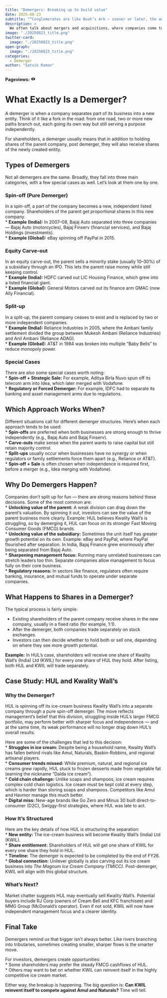 ```yaml
---
title: "Demergers: Breaking up to build value"
date: 2025-08-23
subtitle: "“Conglomerates are like Noah’s Ark — sooner or later, the animals want to get off.” — Jim Cramer"
description: >
  We often talk about mergers and acquisitions, where companies come together to grow bigger. But sometimes, the opposite happens — companies break up into smaller pieces and this is called "demerger". These “demergers” can be just as powerful, creating new businesses, unlocking hidden value, and giving sharper focus. In this post, we’ll explore this concept and zoom into the latest case — Hindustan Unilever spinning off its struggling ice-cream brand Kwality Wall’s.
image: "./20250823_title.png"
twitter-card:
  image: "./20250823_title.png"
open-graph:
  image: "./20250823_title.png"
categories:
  - Demerger
author: "Satvik Raman"
---
```


<p><b>Pageviews:</b> <svg xmlns="http://www.w3.org/2000/svg" width="1em" height="1em" viewBox="0 0 256 256"><path fill="currentColor" d="M247.31 124.76c-.35-.79-8.82-19.58-27.65-38.41C194.57 61.26 162.88 48 128 48S61.43 61.26 36.34 86.35C17.51 105.18 9 124 8.69 124.76a8 8 0 0 0 0 6.5c.35.79 8.82 19.57 27.65 38.4C61.43 194.74 93.12 208 128 208s66.57-13.26 91.66-38.34c18.83-18.83 27.3-37.61 27.65-38.4a8 8 0 0 0 0-6.5M128 168a40 40 0 1 1 40-40a40 40 0 0 1-40 40"/></svg> <span class="waline-pageview-count"></i><p>

# What Exactly Is a Demerger?
A demerger is when a company separates part of its business into a new entity. Think of it like a fork in the road: from one road, two or more new paths branch out, each going its own way but still serving a purpose independently.

For shareholders, a demerger usually means that in addition to holding shares of the parent company, post demerger, they will also receive shares of the newly created entity.

## Types of Demergers
Not all demergers are the same. Broadly, they fall into three main categories, with a few special cases as well. Let’s look at them one by one.

### Spin-off (Pure Demerger)
In a spin-off, a part of the company becomes a new, independent listed company. Shareholders of the parent get proportional shares in this new company.  
* **Example (India):** In 2007–08, Bajaj Auto separated into three companies — Bajaj Auto (motorcycles), Bajaj Finserv (financial services), and Bajaj Holdings (investments).  
* **Example (Global):** eBay spinning off PayPal in 2015.  

### Equity Carve-out
In an equity carve-out, the parent sells a minority stake (usually 10–30%) of a subsidiary through an IPO. This lets the parent raise money while still keeping control.  
* **Example (India):** HDFC carved out LIC Housing Finance, which grew into a listed financial giant.  
* **Example (Global):** General Motors carved out its finance arm GMAC (now Ally Financial).  

### Split-up
In a split-up, the parent company ceases to exist and is replaced by two or more independent companies.  
* **Example (India):** Reliance Industries in 2005, where the Ambani family settlement divided the group between Mukesh Ambani (Reliance Industries) and Anil Ambani (Reliance ADAG).  
* **Example (Global):** AT&T in 1984 was broken into multiple “Baby Bells” to reduce monopoly power.  

### Special Cases
There are also some special cases worth noting:  
* **Spin-off + Strategic Sale:** For example, Aditya Birla Nuvo spun off its telecom arm into Idea, which later merged with Vodafone.  
* **Regulatory or Forced Demerger:** For example, IDFC had to separate its banking and asset management arms due to regulations.  

## Which Approach Works When?
Different situations call for different demerger structures. Here’s when each approach tends to be used:  
* **Spin-offs** are preferred when both businesses are strong enough to thrive independently (e.g., Bajaj Auto and Bajaj Finserv).  
* **Carve-outs** make sense when the parent wants to raise capital but still retain majority control.  
* **Split-ups** usually occur when businesses have no synergy or when regulators or family settlements force them apart (e.g., Reliance or AT&T).  
* **Spin-off + Sale** is often chosen when independence is required first, before a merger (e.g., Idea merging with Vodafone).  

## Why Do Demergers Happen?
Companies don’t split up for fun — there are strong reasons behind these decisions. Some of the most common are:  
* **Unlocking value of the parent:** A weak division can drag down the parent’s valuation. By spinning it out, investors can see the value of the parent business more clearly. Example: HUL believes Kwality Wall’s is struggling, so by demerging it, HUL can focus on its stronger Fast Moving Consumer Goods (FMCG) brands.  
* **Unlocking value of the subsidiary:** Sometimes the unit itself has greater growth potential on its own. Example: eBay and PayPal, where PayPal flourished after separation. In India, Bajaj Finance grew enormously after being separated from Bajaj Auto.  
* **Sharpening management focus:** Running many unrelated businesses can stretch leaders too thin. Separate companies allow management to focus fully on their core business.  
* **Regulatory reasons:** In sectors like finance, regulators often require banking, insurance, and mutual funds to operate under separate companies.  

## What Happens to Shares in a Demerger?
The typical process is fairly simple:  

* Existing shareholders of the parent company receive shares in the new company, usually in a fixed ratio (for example, 1:1).  
* After the demerger, both companies trade separately on stock exchanges.  
* Investors can then decide whether to hold both or sell one, depending on where they see more growth potential.  

**Example:** In HUL’s case, shareholders will receive one share of Kwality Wall’s (India) Ltd (KWIL) for every one share of HUL they hold. After listing, both HUL and KWIL will trade separately.  

## Case Study: HUL and Kwality Wall’s
### Why the Demerger?
HUL is spinning off its ice-cream business Kwality Wall’s into a separate company through a pure spin-off demerger. The move reflects management’s belief that this division, struggling inside HUL’s larger FMCG portfolio, may perform better with sharper focus and independence — and at the same time, its weak performance will no longer drag down HUL’s overall results.  

Here are some of the challenges that led to this decision:  
* **Struggles in ice cream:** Despite being a household name, Kwality Wall’s has fallen behind rivals like Amul, Naturals, Baskin-Robbins, and regional artisanal players.  
* **Consumer trends missed:** While premium, natural, and regional ice creams grew rapidly, HUL stuck to frozen desserts made from vegetable fat (earning the nickname “Dalda ice cream”).  
* **Cold chain challenge:** Unlike soaps and shampoos, ice cream requires complex cold chain logistics. Ice cream must be kept cold at every step, which is harder than storing soaps and shampoos. Competitors like Amul and Havmor manage this much better.  
* **Digital miss:** New-age brands like Go Zero and Minus 30 built direct-to-consumer (D2C), Swiggy-first strategies, where HUL was late to act.  

### How It’s Structured
Here are the key details of how HUL is structuring the separation:  
* **New entity:** The ice-cream business will become Kwality Wall’s (India) Ltd (KWIL).  
* **Share entitlement:** Shareholders of HUL will get one share of KWIL for every one share they hold in HUL.  
* **Timeline:** The demerger is expected to be completed by the end of FY26.  
* **Global connection:** Unilever globally is also carving out its ice cream business into *The Magnum Ice Cream Company (TMICC)*. Post-demerger, KWIL will align with this global structure.  

### What’s Next?
Market chatter suggests HUL may eventually sell Kwality Wall’s. Potential buyers include RJ Corp (owners of Cream Bell and KFC franchisee) and MMG Group (McDonald’s operator). Even if not sold, KWIL will now have independent management focus and a clearer identity.  

## Final Take
Demergers remind us that bigger isn’t always better. Like rivers branching into tributaries, sometimes creating smaller, sharper flows is the smarter move.  

For investors, demergers create opportunities:  
* Some shareholders may prefer the steady FMCG cashflows of HUL.  
* Others may want to bet on whether KWIL can reinvent itself in the highly competitive ice cream market.  

Either way, the breakup is happening. The big question is: **Can KWIL reinvent itself to compete against Amul and Naturals?** Time will tell.
